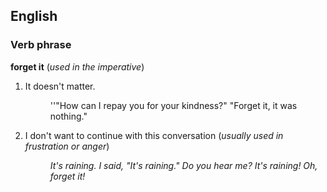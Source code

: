 ==English==
===Verb phrase===
'''forget it''' (''used in the imperative'')

#It doesn't matter.
#:''"How can I repay you for your kindness?"  "Forget it, it was nothing."
#I don't want to continue with this conversation (''usually used in frustration or anger'')
#:''It's raining.  I said, "It's raining."  Do you hear me?  It's raining!  Oh, forget it!''